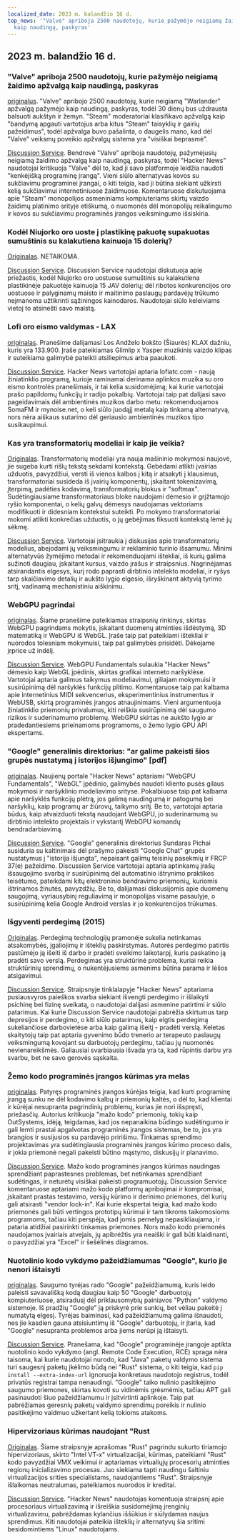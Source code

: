 ```yaml
---
localized_date: 2023 m. balandžio 16 d.
top_news: '"Valve" apriboja 2500 naudotojų, kurie pažymėjo neigiamą žaidimo apžvalgą
  kaip naudingą, paskyras'
---
```


## 2023 m. balandžio 16 d.

### "Valve" apriboja 2500 naudotojų, kurie pažymėjo neigiamą žaidimo apžvalgą kaip naudingą, paskyras

[originalus](https://tech.slashdot.org/story/23/04/14/175246/valve-restricts-accounts-of-2500-users-who-marked-a-negative-game-review-useful).
"Valve" apribojo 2500 naudotojų, kurie neigiamą "Warlander" apžvalgą pažymėjo kaip naudingą, paskyras, todėl 30 dienų bus uždrausta balsuoti aukštyn ir žemyn. "Steam" moderatoriai klasifikavo apžvalgą kaip "bandymą apgauti vartotojus arba kitus "Steam" taisyklių ir gairių pažeidimus", todėl apžvalga buvo pašalinta, o daugelis mano, kad dėl "Valve" veiksmų poveikio apžvalgų sistema yra "visiškai beprasmė".

[Discussion Service](http://news.ycombinator.com/item?id=35577895).
Bendrovė "Valve" apriboja naudotojų, pažymėjusių neigiamą žaidimo apžvalgą kaip naudingą, paskyras, todėl "Hacker News" naudotojai kritikuoja "Valve" dėl to, kad ji savo platformoje leidžia naudoti "kenkėjišką programinę įrangą". Vieni siūlo alternatyvas kovos su sukčiavimu programinei įrangai, o kiti teigia, kad ji būtina siekiant užkirsti kelią sukčiavimui internetiniuose žaidimuose. Komentaruose diskutuojama apie "Steam" monopolijos asmeniniams kompiuteriams skirtų vaizdo žaidimų platinimo srityje etiškumą, o nuomonės dėl monopolijų reikalingumo ir kovos su sukčiavimu programinės įrangos veiksmingumo išsiskiria.

### Kodėl Niujorko oro uoste į plastikinę pakuotę supakuotas sumuštinis su kalakutiena kainuoja 15 dolerių?

[Originalas](https://hellgatenyc.com/why-is-airport-turkey-sandwich-expensive).
NETAIKOMA.

[Discussion Service](http://news.ycombinator.com/item?id=35580847).
Discussion Service naudotojai diskutuoja apie priežastis, kodėl Niujorko oro uostuose sumuštinis su kalakutiena plastikinėje pakuotėje kainuoja 15 JAV dolerių; dėl ribotos konkurencijos oro uostuose ir palyginamų maisto ir maitinimo paslaugų pardavėjų trūkumo neįmanoma užtikrinti sąžiningos kainodaros. Naudotojai siūlo keleiviams vietoj to atsinešti savo maistą.

### Lofi oro eismo valdymas - LAX

[originalas](https://www.lofiatc.com/?icao=KLAX).
Pranešime dalijamasi Los Andželo bokšto (Šiaurės) KLAX dažniu, kuris yra 133.900. Įraše pateikiamas Glimlip x Yasper muzikinis vaizdo klipas ir suteikiama galimybė pateikti atsiliepimus arba paaukoti.

[Discussion Service](http://news.ycombinator.com/item?id=35583228).
Hacker News vartotojai aptaria lofiatc.com - naują žiniatinklio programą, kurioje raminamai derinama aplinkos muzika su oro eismo kontrolės pranešimais, ir tai kelia susidomėjimą; kai kurie vartotojai prašo papildomų funkcijų ir radijo pokalbių. Vartotojai taip pat dalijasi savo pageidavimais dėl ambientinės muzikos darbo metu: rekomenduojamos SomaFM ir mynoise.net, o keli siūlo juodąjį metalą kaip tinkamą alternatyvą, nors nėra aiškaus sutarimo dėl geriausio ambientinės muzikos tipo susikaupimui.

### Kas yra transformatorių modeliai ir kaip jie veikia?

[Originalas](https://txt.cohere.ai/what-are-transformer-models/).
Transformatorių modeliai yra nauja mašininio mokymosi naujovė, jie sugeba kurti rišlų tekstą sekdami kontekstą. Gebėdami atlikti įvairias užduotis, pavyzdžiui, versti iš vienos kalbos į kitą ir atsakyti į klausimus, transformatoriai susideda iš įvairių komponentų, įskaitant tokenizavimą, įterpimą, padėties kodavimą, transformatorių blokus ir "softmax". Sudėtingiausiame transformatoriaus bloke naudojami dėmesio ir grįžtamojo ryšio komponentai, o kelių galvų dėmesys naudojamas vektoriams modifikuoti ir didesniam kontekstui suteikti. Po mokymo transformatoriai mokomi atlikti konkrečias užduotis, o jų gebėjimas fiksuoti kontekstą lėmė jų sėkmę.

[Discussion Service](http://news.ycombinator.com/item?id=35576918).
Vartotojai įsitraukia į diskusijas apie transformatorių modelius, abejodami jų veiksmingumu ir reklaminio turinio išsamumu. Minimi alternatyvūs žymėjimo metodai ir rekomenduojami ištekliai, iš kurių galima sužinoti daugiau, įskaitant kursus, vaizdo įrašus ir straipsnius. Nagrinėjamas atsirandantis elgesys, kurį rodo paprasti dirbtinio intelekto modeliai, ir ryšys tarp skaičiavimo detalių ir aukšto lygio elgesio, išryškinant aktyvią tyrimo sritį, vadinamą mechanistiniu aiškinimu.

### WebGPU pagrindai

[originalas](https://webgpufundamentals.org/).
Šiame pranešime pateikiamas straipsnių rinkinys, skirtas WebGPU pagrindams mokytis, įskaitant duomenų atminties išdėstymą, 3D matematiką ir WebGPU iš WebGL. Įraše taip pat pateikiami ištekliai ir nuorodos tolesniam mokymuisi, taip pat galimybės prisidėti. Dėkojame jrprice už indėlį.

[Discussion Service](http://news.ycombinator.com/item?id=35579334).
WebGPU Fundamentals sulaukia "Hacker News" dėmesio kaip WebGL įpėdinis, skirtas grafikai interneto naršyklėse. Vartotojai aptaria galimus taikymus modeliavimui, giliajam mokymuisi ir susirūpinimą dėl naršyklės funkcijų plitimo. Komentaruose taip pat kalbama apie internetinius MIDI sekvencerius, eksperimentinius instrumentus ir WebUSB, skirtą programinės įrangos atnaujinimams. Vieni argumentuoja žiniatinklio priemonių privalumus, kiti reiškia susirūpinimą dėl saugumo rizikos ir suderinamumo problemų. WebGPU skirtas ne aukšto lygio ar pradedantiesiems prieinamoms programoms, o žemo lygio GPU API ekspertams.

### "Google" generalinis direktorius: "ar galime pakeisti šios grupės nustatymą į istorijos išjungimo" [pdf]

[originalas](https://ia601707.us.archive.org/28/items/gov.uscourts.cand.364454/gov.uscourts.cand.364454.385.0.pdf).
Naujienų portale "Hacker News" aptariami "WebGPU Fundamentals", "WebGL" įpėdinio, galimybės naudoti kliento pusės gilaus mokymosi ir naršyklinio modeliavimo srityse. Pokalbiuose taip pat kalbama apie naršyklės funkcijų plėtrą, jos galimą naudingumą ir patogumą bei naršyklių, kaip programų ar žiūrovų, taikymo sritį. Be to, vartotojai aptaria būdus, kaip atvaizduoti tekstą naudojant WebGPU, jo suderinamumą su dirbtinio intelekto projektais ir vykstantį WebGPU komandų bendradarbiavimą.

[Discussion Service](http://news.ycombinator.com/item?id=35585174).
"Google" generalinis direktorius Sundaras Pichai susiduria su kaltinimais dėl prašymo pakeisti "Google Chat" grupės nustatymus į "istorija išjungta", nepaisant galimų teisinių pasekmių ir FRCP 37(e) pažeidimo. Discussion Service vartotojai aptaria aptinkamų įrašų išsaugojimo svarbą ir susirūpinimą dėl automatinio ištrynimo praktikos teisėtumo, pateikdami kitų elektroninio bendravimo priemonių, kuriomis ištrinamos žinutės, pavyzdžių. Be to, dalijamasi diskusijomis apie duomenų saugojimą, vyriausybinį reguliavimą ir monopolijas visame pasaulyje, o susirūpinimą kelia Google Android verslas ir jo konkurencijos trūkumas.

### Išgyventi perdegimą (2015)

[Originalas](https://lifeofaudrey.com/essays/surviving_burnout.html).
Perdegimą technologijų pramonėje sukelia netinkamas atsakomybės, įgaliojimų ir išteklių paskirstymas. Autorės perdegimo patirtis pastūmėjo ją išeiti iš darbo ir pradėti sveikimo laikotarpį, kuris paskatino ją pradėti savo verslą. Perdegimas yra struktūrinė problema, kuriai reikia struktūrinių sprendimų, o nukentėjusiems asmenims būtina parama ir lėšos atsigavimui.

[Discussion Service](http://news.ycombinator.com/item?id=35577285).
Straipsnyje tinklalapyje "Hacker News" aptariama pusiausvyros paieškos svarba siekiant išvengti perdegimo ir išlaikyti psichinę bei fizinę sveikatą, o naudotojai dalijasi asmenine patirtimi ir siūlo patarimus. Kai kurie Discussion Service naudotojai pabrėžia skirtumus tarp depresijos ir perdegimo, o kiti siūlo patarimus, kaip elgtis perdegimą sukeliančiose darbovietėse arba kaip galimą išeitį - pradėti verslą. Keletas skaitytojų taip pat aptaria gyvenimo būdo trenerio ar terapeuto paslaugų veiksmingumą kovojant su darbuotojų perdegimu, tačiau jų nuomonės nevienareikšmės. Galiausiai svarbiausia išvada yra ta, kad rūpintis darbu yra svarbu, bet ne savo gerovės sąskaita.

### Žemo kodo programinės įrangos kūrimas yra melas

[originalas](https://jaylittle.com/post/view/2023/4/low-code-software-development-is-a-lie).
Patyręs programinės įrangos kūrėjas teigia, kad kurti programinę įrangą sunku ne dėl kodavimo kalbų ir priemonių kaltės, o dėl to, kad klientai ir kūrėjai nesupranta pagrindinių problemų, kurias jie nori išspręsti, priežasčių. Autorius kritikuoja "mažo kodo" priemonių, tokių kaip OutSystems, idėją, teigdamas, kad jos nepanaikina būdingo sudėtingumo ir gali lemti prastai apgalvotas programinės įrangos sistemas, be to, jos yra brangios ir susijusios su pardavėjo pririšimu. Tinkamas sprendimo projektavimas yra sudėtingiausia programinės įrangos kūrimo proceso dalis, ir jokia priemonė negali pakeisti būtino mąstymo, diskusijų ir planavimo.

[Discussion Service](http://news.ycombinator.com/item?id=35578240).
Mažo kodo programinės įrangos kūrimas naudingas sprendžiant paprastesnes problemas, bet netinkamas sprendžiant sudėtingas, ir neturėtų visiškai pakeisti programuotojų. Discussion Service komentaruose aptariami mažo kodo platformų apribojimai ir kompromisai, įskaitant prastas testavimo, versijų kūrimo ir derinimo priemones, dėl kurių gali atsirasti "vendor lock-in". Kai kurie ekspertai teigia, kad mažo kodo priemonės gali būti vertingos prototipų kūrimui ir tam tikroms taikomosioms programoms, tačiau kiti perspėja, kad jomis pernelyg nepasikliaujama, ir pataria atidžiai pasirinkti tinkamas priemones. Nors mažo kodo priemonės naudojamos įvairiais atvejais, jų apibrėžtis yra neaiški ir gali būti klaidinanti, o pavyzdžiai yra "Excel" ir šešėlinės diagramos.

### Nuotolinio kodo vykdymo pažeidžiamumas "Google", kurio jie nenori ištaisyti

[originalas](https://giraffesecurity.dev/posts/google-remote-code-execution/).
Saugumo tyrėjas rado "Google" pažeidžiamumą, kuris leido paleisti savavališką kodą daugiau kaip 50 "Google" darbuotojų kompiuteriuose, atsiradusį dėl priklausomybių painiavos "Python" valdymo sistemoje. Iš pradžių "Google" ją priskyrė prie sunkių, bet vėliau pakeitė į numatytą elgesį. Tyrėjas baiminasi, kad pažeidžiamumą galima išnaudoti, nes jie kasdien gauna atsisiuntimų iš "Google" darbuotojų, ir įtaria, kad "Google" nesupranta problemos arba jiems nerūpi ją ištaisyti.

[Discussion Service](http://news.ycombinator.com/item?id=35581532).
Pranešama, kad "Google" programinėje įrangoje aptikta nuotolinio kodo vykdymo (angl. Remote Code Execution, RCE) spraga nėra taisoma, kai kurie naudotojai nurodo, kad "Java" paketų valdymo sistema turi saugesnį paketų įkėlimo būdą nei "Rust" sistema, o kiti teigia, kad `pip install --extra-index-url` ignoruoja konkretaus naudotojo registrus, todėl privatūs registrai tampa nenaudingi. "Google" taiko nulinio pasitikėjimo saugumo priemones, skirtas kovoti su vidinėmis grėsmėmis, tačiau APT gali pasinaudoti šiuo pažeidžiamumu ir įsitvirtinti aplinkoje. Taip pat pabrėžiamas geresnių paketų valdymo sprendimų poreikis ir nulinio pasitikėjimo vaidmuo užkertant kelią tokioms atakoms.

### Hipervizoriaus kūrimas naudojant "Rust

[Originalas](https://memn0ps.github.io/hypervisor-development-in-rust-part-1/).
Šiame straipsnyje aprašomas "Rust" pagrindu sukurto tiriamojo hipervizoriaus, skirto "Intel VT-x" virtualizacijai, kūrimas, pateikiami "Rust" kodo pavyzdžiai VMX veikimui ir aptariamas virtualiųjų procesorių atminties regionų inicializavimo procesas. Juo siekiama tapti naudingu šaltiniu virtualizacijos srities specialistams, naudojantiems "Rust". Straipsnyje išlaikomas neutralumas, pateikiamos nuorodos ir kreditai.

[Discussion Service](http://news.ycombinator.com/item?id=35579876).
"Hacker News" naudotojas komentuoja straipsnį apie procesoriaus virtualizavimą ir išreiškia susidomėjimą įrenginių virtualizavimu, pabrėždamas kylančius iššūkius ir siūlydamas naujus sprendimus. Kiti naudotojai pateikia išteklių ir alternatyvų šia sritimi besidomintiems "Linux" naudotojams.


